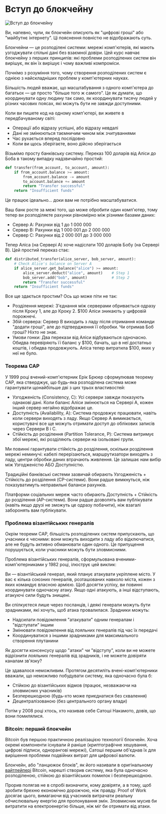 
# Вступ до блокчейну

![Вступ до блокчейну](/graphics/course-banners/introduction-to-blockchain-and-solana.png)

Ви, напевно, чули, як блокчейн описують як "цифрові гроші" або "майбутнє інтернету". Ці пояснення повністю не відображають суть.

Блокчейни — це розподілені системи: мережі комп'ютерів, які мають узгоджувати спільні дані без взаємної довіри. Цей курс навчає блокчейну з перших принципів: які проблеми розподілених систем він вирішує, як він їх вирішує і чому важливі компроміси.

Почнімо з розуміння того, чому створення розподілених систем є однією з найскладніших проблем у комп'ютерних науках.

<ArticleSection name="Розподілені системи" id="distributed-systems" level="h2" />

Більшість людей вважає, що масштабування з одного комп'ютера до багатьох — це просто "більше того ж самого". Це як думати, що координувати одну людину так само, як координувати тисячу людей у різних часових поясах, які можуть бути не завжди доступними.

Коли ви пишете код на одному комп'ютері, ви живете в передбачуваному світі:
- Операції або відразу успішні, або відразу невдалі
- Дані не змінюються таємничим чином між зчитуваннями
- Час рухається вперед послідовно
- Коли ви щось зберігаєте, воно дійсно зберігається

Візьмімо просту банківську систему. Переказ 100 доларів від Аліси до Боба в такому випадку надзвичайно простий:

```python
def transfer(from_account, to_account, amount):
    if from_account.balance >= amount:
        from_account.balance -= amount
        to_account.balance += amount
        return "Transfer successful"
    return "Insufficient funds"
```

Це працює ідеально... доки вам не потрібно масштабуватися.

Ваш банк росте за межі того, що може обробити один комп'ютер, тому тепер ви розподіляєте рахунки рівномірно між різними базами даних:
- Сервер A: Рахунки від 1 до 1 000 000
- Сервер B: Рахунки від 1 000 001 до 2 000 000
- Сервер C: Рахунки від 2 000 001 до 3 000 000

Тепер Аліса (на Сервері A) хоче надіслати 100 доларів Бобу (на Сервері B). Цей простий переказ стає:

```python
def distributed_transfer(alice_server, bob_server, amount):
    # Check Alice's balance on Server A
    if alice_server.get_balance("alice") >= amount:
        alice_server.deduct("alice", amount)    # Step 1
        bob_server.add("bob", amount)           # Step 2
        return "Transfer successful"
    return "Insufficient funds"
```

Все ще здається простим? Ось що може піти не так:
- Розділення мережі: З'єднання між серверами обривається одразу після Кроку 1, але до Кроку 2. $100 Аліси зникають у цифровій порожнечі.
- Збій сервера: Сервер B виходить з ладу після отримання команди "додати гроші", але до підтвердження її обробки. Чи отримав Боб гроші? Ніхто не знає.
- Умови гонки: Два перекази від Аліси відбуваються одночасно. Обидва перевіряють її баланс у $100, бачать, що в неї достатньо коштів, і обидва продовжують. Аліса тепер витратила $100, яких у неї не було.

### Теорема CAP

У 1999 році вчений-комп'ютерник Ерік Брюер сформулював теорему CAP, яка стверджує, що будь-яка розподілена система може гарантувати щонайбільше дві з цих трьох властивостей:
- Узгодженість (Consistency, C): Усі сервери завжди показують однакові дані. Коли баланс Аліси змінюється на Сервері A, кожен інший сервер негайно відображає це.
- Доступність (Availability, A): Система продовжує працювати, навіть коли сервери виходять з ладу. Якщо Сервер A вимикається, користувачі все ще можуть отримати доступ до облікових записів через Сервери B і C.
- Стійкість до розділення (Partition Tolerance, P): Система витримує збої мережі, які розділяють сервери на ізольовані групи.

Ми повинні гарантувати стійкість до розділення, оскільки розділення мережі неминучі: кабелі перерізаються, маршрутизатори виходять з ладу, центри обробки даних втрачають живлення. Це залишає нам вибір між Узгодженістю АБО Доступністю.

Традиційні банківські системи зазвичай обирають Узгодженість + Стійкість до розділення (CP-системи). Вони радше вимкнуться, ніж показуватимуть неправильні баланси рахунків.

Платформи соціальних мереж часто обирають Доступність + Стійкість до розділення (AP-системи). Вони радше дозволять вам публікувати (навіть якщо друзі не зможуть це одразу побачити), ніж взагалі заборонять вам публікувати.

### Проблема візантійських генералів

Окрім теореми CAP, більшість розподілених систем припускають, що учасники є чесними: вони можуть виходити з ладу або відключатися, але не будуть активно обманювати один одного. Це припущення порушується, коли учасники можуть бути зловмисними.

Проблема візантійських генералів, сформульована вченими-комп'ютерниками у 1982 році, ілюструє цей виклик:

Ви — візантійський генерал, який планує атакувати укріплене місто. У вас є кілька союзних генералів, розташованих навколо міста, кожен з яких командує власною армією. Щоб досягти успіху, ви повинні координувати одночасну атаку. Якщо одні атакують, а інші відступають, атакуючі сили будуть знищені.

Ви спілкуєтеся лише через посланців, і деякі генерали можуть бути зрадниками, які хочуть, щоб атака провалилася. Зрадники можуть:
- Надсилати повідомлення "атакувати" одним генералам і "відступати" іншим
- Змінювати повідомлення від лояльних генералів під час їх передачі
- Координуватися з іншими зрадниками для максимального створення плутанини

Як досягти консенсусу щодо "атаки" чи "відступу", коли ви не можете відрізнити лояльних генералів від зрадників, і не можете довіряти каналам зв'язку?

Це здавалося неможливим. Протягом десятиліть вчені-комп'ютерники вважали, що неможливо побудувати систему, яка одночасно була б:
- Стійкою до візантійських відмов (працює, незважаючи на зловмисних учасників)
- Безперешкодною (будь-хто може приєднатися без схвалення)
- Децентралізованою (без центрального органу влади)

Потім у 2008 році хтось, хто називав себе Сатоші Накамото, довів, що вони помилялися.

### Bitcoin: перший блокчейн

Bitcoin був першою практичною реалізацією технології блокчейн. Хоча окремі компоненти існували й раніше (криптографічне хешування, цифрові підписи, однорангові мережі), Сатоші першим об'єднав їх для вирішення проблеми подвійних витрат для цифрової валюти.

Блокчейн, або "ланцюжок блоків", як його називали в оригінальному [вайтпейпері](https://bitcoin.org/bitcoin.pdf) Bitcoin, нарешті створив систему, яка була одночасно розподіленою, стійкою до візантійських помилок і безперешкодною.

Прорив полягав не в спробі визначити, кому довіряти, а в тому, щоб зробити брехню економічно дорожчою, ніж правду. Proof of Work досягає цього, вимагаючи від учасників витрачати реальну обчислювальну енергію для пропонування змін. Зловмисник мусив би витратити на електроенергію більше, ніж міг би отримати від атаки.